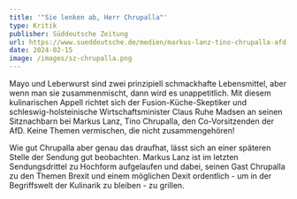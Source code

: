 ```yaml
---
title: '"Sie lenken ab, Herr Chrupalla"'
type: Kritik
publisher: Süddeutsche Zeitung
url: https://www.sueddeutsche.de/medien/markus-lanz-tino-chrupalla-afd-diskussion-fakten-behauptungen-1.6345035
date: 2024-02-15
image: /images/sz-chrupalla.png
---
```

Mayo und Leberwurst sind zwei prinzipiell schmackhafte Lebensmittel, aber wenn man sie zusammenmischt, dann wird es unappetitlich. Mit diesem kulinarischen Appell richtet sich der Fusion-Küche-Skeptiker und schleswig-holsteinische Wirtschaftsminister Claus Ruhe Madsen an seinen Sitznachbarn bei Markus Lanz, Tino Chrupalla, den Co-Vorsitzenden der AfD. Keine Themen vermischen, die nicht zusammengehören!

Wie gut Chrupalla aber genau das draufhat, lässt sich an einer späteren Stelle der Sendung gut beobachten. Markus Lanz ist im letzten Sendungsdrittel zu Hochform aufgelaufen und dabei, seinen Gast Chrupalla zu den Themen Brexit und einem möglichen Dexit ordentlich - um in der Begriffswelt der Kulinarik zu bleiben - zu grillen.
